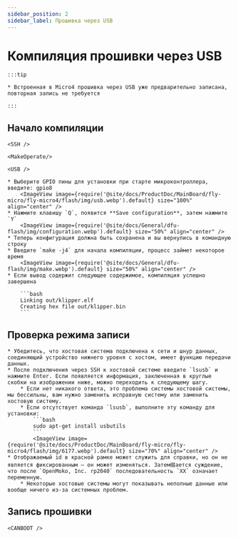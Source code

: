 ```yaml
---
sidebar_position: 2
sidebar_label: Прошивка через USB
---
```




# Компиляция прошивки через USB

    :::tip

    * Встроенная в Micro4 прошивка через USB уже предварительно записана, повторная запись не требуется

    :::

## Начало компиляции

    <SSH />

    <MakeOperate/>

    <USB />

    * Выберите GPIO пины для установки при старте микроконтроллера, введите: gpio8
        <ImageView image={require('@site/docs/ProductDoc/MainBoard/fly-micro/fly-micro4/flash/img/usb.webp').default} size="100%" align="center" />
    * Нажмите клавишу `Q`, появится **Save configuration**, затем нажмите `Y`
        <ImageView image={require('@site/docs/General/dfu-flash/img/configuration.webp').default} size="50%" align="center" />
    * Теперь конфигурация должна быть сохранена и вы вернулись в командную строку
    * Введите `make -j4` для начала компиляции, процесс займет некоторое время
        <ImageView image={require('@site/docs/General/dfu-flash/img/make.webp').default} size="50%" align="center" />
    * Если вывод содержит следующее содержимое, компиляция успешно завершена

        ```bash
        Linking out/klipper.elf
        Creating hex file out/klipper.bin
        ```

## Проверка режима записи

    * Убедитесь, что хостовая система подключена к сети и шнур данных, соединяющий устройство нижнего уровня с хостом, имеет функцию передачи данных.
    * После подключения через SSH к хостовой системе введите `lsusb` и нажмите Enter. Если появляется информация, заключенная в круглые скобки на изображении ниже, можно переходить к следующему шагу.
        * Если нет никакого ответа, это проблема системы хостовой системы, мы бессильны, вам нужно заменить исправную систему или заменить хостовую систему.
        * Если отсутствует команда `lsusb`, выполните эту команду для установки:
            ```bash
            sudo apt-get install usbutils
            ```
            <ImageView image={require('@site/docs/ProductDoc/MainBoard/fly-micro/fly-micro4/flash/img/6177.webp').default} size="70%" align="center" /> 
    * Отображаемый id в красной рамке может служить для справки, но он не является фиксированным — он может изменяться. Затем缀ается суждение, что после `OpenMoko, Inc. rp2040` последовательность `XX` означает переменную.
        * Некоторые хостовые системы могут показывать неполные данные или вообще ничего из-за системных проблем.

## Запись прошивки

    <CANBOOT />

